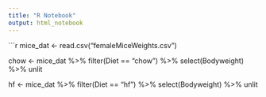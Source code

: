 ```yaml
---
title: "R Notebook"
output: html_notebook
---
```

```r
mice_dat <- read.csv("femaleMiceWeights.csv")

chow <- mice_dat %>% filter(Diet == "chow") %>% select(Bodyweight) %>% unlit

hf <-  mice_dat %>% filter(Diet == "hf") %>% select(Bodyweight) %>% unlit

